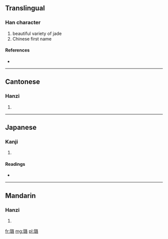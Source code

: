 ==Translingual==

===Han character===
{{Han char|rn=96|rad=玉|as=12|sn=16|four=1716<sub>4</sub>|canj=一土口一口 (MGRMR)}}

# beautiful variety of jade
# Chinese first name

====References====
* {{Han ref|kx=0741.240|dkj=21225|dj=1151.040|hdz=21140.030|uh=7490|ud=29840|bh=ED69|bd=60777}}

----

==Cantonese==

===Hanzi===
{{yue-hanzi|jyut=|y=lou6}}

# {{defn|Cantonese|sort=玉12}}

----

==Japanese==

===Kanji===
{{ja-kanji|grade=|rs=玉12}}

# {{defn|Japanese|sort=玉12}}

====Readings====
* {{ja-readings|on=[[ろ]] (ro)|kun=|nanori=}}

----

==Mandarin==

===Hanzi===
{{cmn-hanzi|pin=[[lù]] ([[lu4]])|wg=lu<sup>4</sup>}}

# {{defn|Mandarin|sort=玉12}}

[[fr:璐]]
[[mg:璐]]
[[pl:璐]]